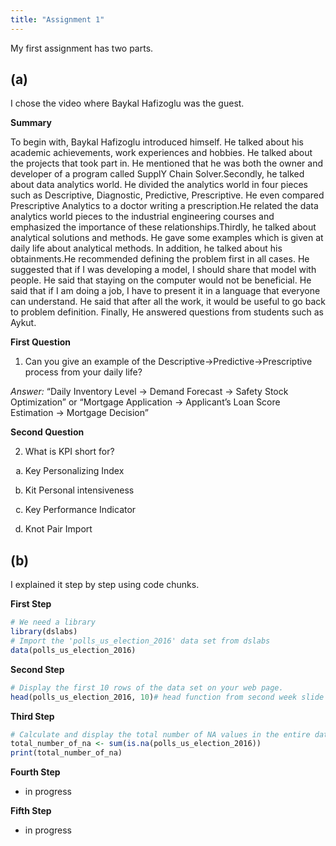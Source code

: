 ```yaml
---
title: "Assignment 1"
---
```


My first assignment has two parts.

## (a) 
I chose the video where Baykal Hafizoglu was the guest.

**Summary**

To begin with, Baykal Hafizoglu introduced himself. He talked about his academic achievements, work experiences and hobbies. He talked about the projects that took part in. He mentioned that he was both the owner and developer of a program called SupplY Chain Solver.Secondly, he talked about data analytics world. He divided the analytics world in four pieces such as Descriptive, Diagnostic, Predictive, Prescriptive. He even compared Prescriptive Analytics to a doctor writing a prescription.He related the data analytics world pieces to the industrial engineering courses and emphasized the importance of these relationships.Thirdly, he talked about analytical solutions and methods. He gave some examples which is given at daily life about analytical methods.
In addition, he talked about his obtainments.He recommended defining the problem first in all cases. He suggested that if I was developing a model, I should share that model with people. He said that staying on the computer would not be beneficial. He said that if I am doing a job, I have to present it in a language that everyone can understand. He said that after all the work, it would be useful to go back to problem definition. Finally, He answered questions from students such as Aykut.

**First Question**

1) Can you give an example of the Descriptive->Predictive->Prescriptive process from your daily life?

*Answer:* "Daily Inventory Level -> Demand Forecast -> Safety Stock Optimization" or "Mortgage Application -> Applicant's Loan Score Estimation -> Mortgage Decision"

**Second Question**

2) What is KPI short for?

a) Key Personalizing Index

b) Kit Personal intensiveness

c) Key Performance Indicator

d) Knot Pair Import

## (b)

I explained it step by step using code chunks.

**First Step**
```r
# We need a library
library(dslabs)
# Import the 'polls_us_election_2016' data set from dslabs
data(polls_us_election_2016)
```

**Second Step**
```r
# Display the first 10 rows of the data set on your web page.
head(polls_us_election_2016, 10)# head function from second week slide and help part

```

**Third Step**
```r
# Calculate and display the total number of NA values in the entire data set
total_number_of_na <- sum(is.na(polls_us_election_2016))
print(total_number_of_na)
```

**Fourth Step**

- in progress

**Fifth Step**

- in progress


